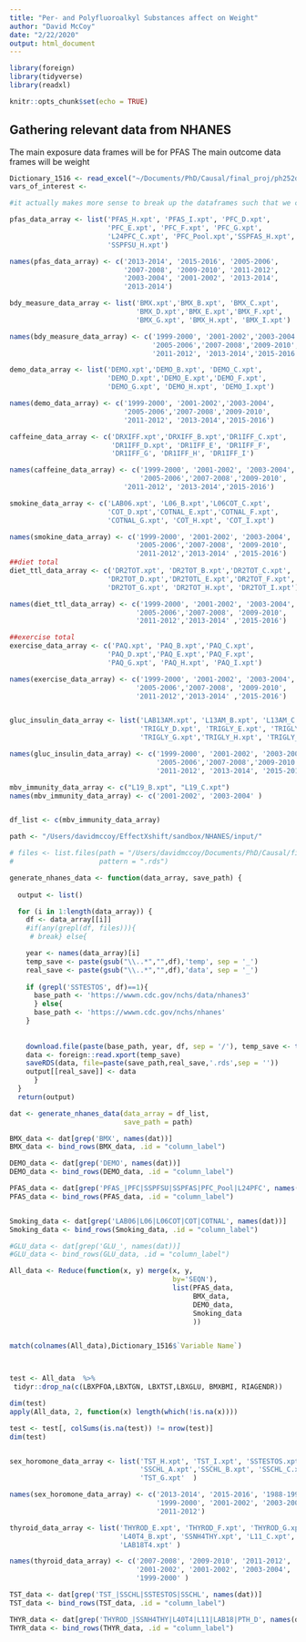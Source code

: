 ```yaml
---
title: "Per- and Polyfluoroalkyl Substances affect on Weight"
author: "David McCoy"
date: "2/22/2020"
output: html_document
---
```


```r
library(foreign)
library(tidyverse)
library(readxl)

knitr::opts_chunk$set(echo = TRUE)
```

## Gathering relevant data from NHANES

The main exposure data frames will be for PFAS
The main outcome data frames will be weight


```r
Dictionary_1516 <- read_excel("~/Documents/PhD/Causal/final_proj/ph252d_group_project/input/Dictionary_1516.xlsx")
vars_of_interest <- 
```
```r
#it actually makes more sense to break up the dataframes such that we can more dynamically construct the final data based on covariates we choose sto be relevant: 

pfas_data_array <- list('PFAS_H.xpt', 'PFAS_I.xpt', 'PFC_D.xpt', 
                        'PFC_E.xpt', 'PFC_F.xpt', 'PFC_G.xpt', 
                        'L24PFC_C.xpt', 'PFC_Pool.xpt','SSPFAS_H.xpt',
                        'SSPFSU_H.xpt')

names(pfas_data_array) <- c('2013-2014', '2015-2016', '2005-2006',
                            '2007-2008', '2009-2010', '2011-2012',
                            '2003-2004', '2001-2002', '2013-2014',
                            '2013-2014')

bdy_measure_data_array <- list('BMX.xpt','BMX_B.xpt', 'BMX_C.xpt',
                               'BMX_D.xpt','BMX_E.xpt','BMX_F.xpt',
                               'BMX_G.xpt', 'BMX_H.xpt', 'BMX_I.xpt')

names(bdy_measure_data_array) <- c('1999-2000', '2001-2002','2003-2004',
                                   '2005-2006','2007-2008','2009-2010',
                                   '2011-2012', '2013-2014','2015-2016')

demo_data_array <- list('DEMO.xpt','DEMO_B.xpt', 'DEMO_C.xpt',
                        'DEMO_D.xpt','DEMO_E.xpt','DEMO_F.xpt',
                        'DEMO_G.xpt', 'DEMO_H.xpt', 'DEMO_I.xpt')

names(demo_data_array) <- c('1999-2000', '2001-2002','2003-2004',
                            '2005-2006','2007-2008','2009-2010',
                            '2011-2012', '2013-2014','2015-2016')

caffeine_data_array <- c('DRXIFF.xpt','DRXIFF_B.xpt','DR1IFF_C.xpt',
                         'DR1IFF_D.xpt', 'DR1IFF_E', 'DR1IFF_F', 
                         'DR1IFF_G', 'DR1IFF_H', 'DR1IFF_I')

names(caffeine_data_array) <- c('1999-2000', '2001-2002', '2003-2004',
                                '2005-2006','2007-2008','2009-2010',
                            '2011-2012', '2013-2014','2015-2016')

smokine_data_array <- c('LAB06.xpt', 'L06_B.xpt','L06COT_C.xpt',
                        'COT_D.xpt','COTNAL_E.xpt','COTNAL_F.xpt', 
                        'COTNAL_G.xpt', 'COT_H.xpt', 'COT_I.xpt')

names(smokine_data_array) <- c('1999-2000', '2001-2002', '2003-2004',
                               '2005-2006','2007-2008', '2009-2010',
                               '2011-2012','2013-2014' ,'2015-2016')
##diet total
diet_ttl_data_array <- c('DR2TOT.xpt', 'DR2TOT_B.xpt','DR2TOT_C.xpt',
                        'DR2TOT_D.xpt','DR2TOTL_E.xpt','DR2TOT_F.xpt', 
                        'DR2TOT_G.xpt', 'DR2TOT_H.xpt', 'DR2TOT_I.xpt')

names(diet_ttl_data_array) <- c('1999-2000', '2001-2002', '2003-2004',
                               '2005-2006','2007-2008', '2009-2010',
                               '2011-2012','2013-2014' ,'2015-2016')

##exercise total
exercise_data_array <- c('PAQ.xpt', 'PAQ_B.xpt','PAQ_C.xpt',
                        'PAQ_D.xpt','PAQ_E.xpt','PAQ_F.xpt', 
                        'PAQ_G.xpt', 'PAQ_H.xpt', 'PAQ_I.xpt')

names(exercise_data_array) <- c('1999-2000', '2001-2002', '2003-2004',
                               '2005-2006','2007-2008', '2009-2010',
                               '2011-2012','2013-2014' ,'2015-2016')


gluc_insulin_data_array <- list('LAB13AM.xpt', 'L13AM_B.xpt', 'L13AM_C.xpt', 
                                'TRIGLY_D.xpt', 'TRIGLY_E.xpt', 'TRIGLY_F.xpt', 
                                'TRIGLY_G.xpt','TRIGLY_H.xpt', 'TRIGLY_I.xpt' )

names(gluc_insulin_data_array) <- c('1999-2000', '2001-2002', '2003-2004', 
                                    '2005-2006','2007-2008','2009-2010', 
                                    '2011-2012', '2013-2014', '2015-2016')

mbv_immunity_data_array <- c("L19_B.xpt", "L19_C.xpt")
names(mbv_immunity_data_array) <- c('2001-2002', '2003-2004' )


df_list <- c(mbv_immunity_data_array)

path <- "/Users/davidmccoy/EffectXshift/sandbox/NHANES/input/"
```

```r

# files <- list.files(path = "/Users/davidmccoy/Documents/PhD/Causal/final_proj/ph252d_group_project/input", 
#                     pattern = ".rds")

generate_nhanes_data <- function(data_array, save_path) {
  
  output <- list()

  for (i in 1:length(data_array)) {
    df <- data_array[[i]]
    #if(any(grepl(df, files))){
     # break} else{

    year <- names(data_array)[i]
    temp_save <- paste(gsub("\\..*","",df),'temp', sep = '_')
    real_save <- paste(gsub("\\..*","",df),'data', sep = '_')
    
    if (grepl('SSTESTOS', df)==1){ 
      base_path <- 'https://wwwn.cdc.gov/nchs/data/nhanes3'
      } else{ 
      base_path <- 'https://wwwn.cdc.gov/nchs/nhanes'
    }
    
    
    download.file(paste(base_path, year, df, sep = '/'), temp_save <- tempfile(), mode="wb")
    data <- foreign::read.xport(temp_save)
    saveRDS(data, file=paste(save_path,real_save,'.rds',sep = ''))
    output[[real_save]] <- data
      }
  }
  return(output)

```

```r
dat <- generate_nhanes_data(data_array = df_list, 
                            save_path = path)

```

```r

BMX_data <- dat[grep('BMX', names(dat))]
BMX_data <- bind_rows(BMX_data, .id = "column_label")

DEMO_data <- dat[grep('DEMO', names(dat))]
DEMO_data <- bind_rows(DEMO_data, .id = "column_label")

PFAS_data <- dat[grep('PFAS_|PFC|SSPFSU|SSPFAS|PFC_Pool|L24PFC', names(dat))]
PFAS_data <- bind_rows(PFAS_data, .id = "column_label")


Smoking_data <- dat[grep('LAB06|L06|L06COT|COT|COTNAL', names(dat))]
Smoking_data <- bind_rows(Smoking_data, .id = "column_label")

#GLU_data <- dat[grep('GLU_', names(dat))]
#GLU_data <- bind_rows(GLU_data, .id = "column_label")

All_data <- Reduce(function(x, y) merge(x, y, 
                                        by='SEQN'), 
                                        list(PFAS_data, 
                                             BMX_data,
                                             DEMO_data,
                                             Smoking_data
                                             ))


match(colnames(All_data),Dictionary_1516$`Variable Name`)



test <- All_data  %>% 
 tidyr::drop_na(c(LBXPFOA,LBXTGN, LBXTST,LBXGLU, BMXBMI, RIAGENDR))

dim(test)
apply(All_data, 2, function(x) length(which(!is.na(x))))

test <- test[, colSums(is.na(test)) != nrow(test)]
dim(test)



```


```r

sex_horomone_data_array <- list('TST_H.xpt', 'TST_I.xpt', 'SSTESTOS.xpt', 
                                'SSCHL_A.xpt','SSCHL_B.xpt', 'SSCHL_C.xpt', 
                                'TST_G.xpt'  )

names(sex_horomone_data_array) <- c('2013-2014', '2015-2016', '1988-1994', 
                                    '1999-2000', '2001-2002', '2003-2004', 
                                    '2011-2012')

thyroid_data_array <- list('THYROD_E.xpt', 'THYROD_F.xpt', 'THYROD_G.xpt', 
                           'L40T4_B.xpt', 'SSNH4THY.xpt', 'L11_C.xpt', 
                           'LAB18T4.xpt' )

names(thyroid_data_array) <- c('2007-2008', '2009-2010', '2011-2012', 
                               '2001-2002', '2001-2002', '2003-2004', 
                               '1999-2000' )

TST_data <- dat[grep('TST_|SSCHL|SSTESTOS|SSCHL', names(dat))]
TST_data <- bind_rows(TST_data, .id = "column_label")

THYR_data <- dat[grep('THYROD_|SSNH4THY|L40T4|L11|LAB18|PTH_D', names(dat))]
THYR_data <- bind_rows(THYR_data, .id = "column_label")


```

